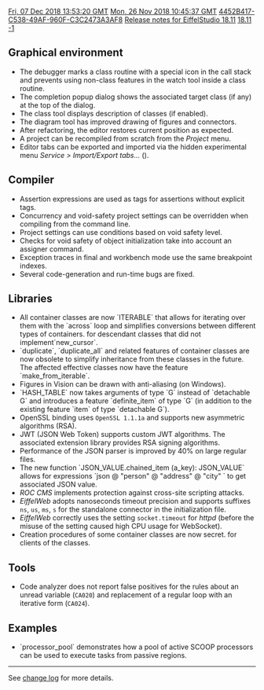 [[Property:modification_date|Fri, 07 Dec 2018 13:53:20 GMT]]
[[Property:publication_date|Mon, 26 Nov 2018 10:45:37 GMT]]
[[Property:uuid|4452B417-C538-49AF-960F-C3C2473A3AF8]]
[[Property:title|Release notes for EiffelStudio 18.11]]
[[Property:link_title|18.11]]
[[Property:weight|-1]]

==Graphical environment==
* The debugger marks a class routine with a special icon in the call stack and prevents using non-class features in the watch tool inside a class routine.
* The completion popup dialog shows the associated target class (if any) at the top of the dialog.
* The class tool displays description of classes (if enabled).
* The diagram tool has improved drawing of figures and connectors.
* After refactoring, the editor restores current position as expected.
* A project can be recompiled from scratch from the ''Project'' menu.
* Editor tabs can be exported and imported via the hidden experimental menu ''Service > Import/Export tabs...'' ({{Key|Ctrl+Alt+D}}).

==Compiler==
* Assertion expressions are used as tags for assertions without explicit tags.
* Concurrency and void-safety project settings can be overridden when compiling from the command line.
* Project settings can use conditions based on void safety level.
* Checks for void safety of object initialization take into account an assigner command.
* Exception traces in final and workbench mode use the same breakpoint indexes.
* Several code-generation and run-time bugs are fixed.

==Libraries==
* All container classes are now `ITERABLE` that allows for iterating over them with the `across` loop and simplifies conversions between different types of containers. {{Inline-Warning|Potential incompatibility}} for descendant classes that did not implement`new_cursor`.
* `duplicate`, `duplicate_all` and related features of container classes are now obsolete to simplify inheritance from these classes in the future. The affected effective classes now have the feature `make_from_iterable`.
* Figures in Vision can be drawn with anti-aliasing (on Windows).
* `HASH_TABLE` now takes arguments of type `G` instead of `detachable G` and introduces a feature `definite_item` of type `G` (in addition to the existing feature `item` of type `detachable G`).
* OpenSSL binding uses <code lang="text">OpenSSL 1.1.1a</code> and supports new asymmetric algorithms (RSA).
* JWT (JSON Web Token) supports custom JWT algorithms. The associated extension library provides RSA signing algorithms.
* Performance of the JSON parser is improved by 40% on large regular files.
* The new function `JSON_VALUE.chained_item (a_key): JSON_VALUE` allows for expressions `json @ "person" @ "address" @ "city" ` to get associated JSON value.
* ''ROC CMS'' implements protection against cross-site scripting attacks.
* ''EiffelWeb'' adopts nanoseconds timeout precision and supports suffixes <code lang="text">ns</code>, <code lang="text">us</code>, <code lang="text">ms</code>, <code lang="text">s</code> for the standalone connector in the initialization file.
* ''EiffelWeb'' correctly uses the setting <code lang="text">socket.timeout</code> for ''httpd'' (before the misuse of the setting caused high CPU usage for WebSocket).
* Creation procedures of some container classes are now secret. {{Inline-Warning|Potential incompatibility}} for clients of the classes.

==Tools==
* Code analyzer does not report false positives for the rules about an unread variable (<code lang="text">CA020</code>) and replacement of a regular loop with an iterative form (<code lang="text">CA024</code>).

==Examples==
* `processor_pool` demonstrates how a pool of active SCOOP processors can be used to execute tasks from passive regions.
----

See [https://dev.eiffel.com/EiffelStudio_18.11_Releases change log] for more details.